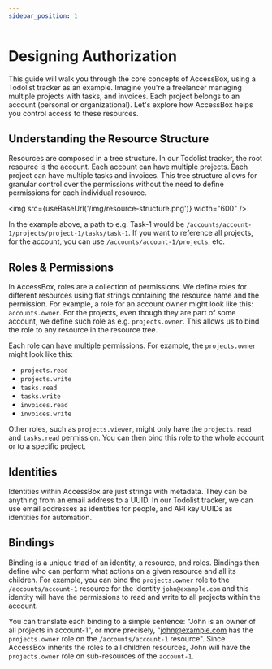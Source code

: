 ```yaml
---
sidebar_position: 1
---
```



# Designing Authorization

This guide will walk you through the core concepts of AccessBox, using a Todolist tracker as an example.
Imagine you're a freelancer managing multiple projects with tasks, and invoices. Each project
belongs to an account (personal or organizational). Let's explore how AccessBox helps you control access to these resources.

## Understanding the Resource Structure

Resources are composed in a tree structure. In our Todolist tracker, the root resource is the account.
Each account can have multiple projects. Each project can have multiple tasks and invoices. This tree structure 
allows for granular control over the permissions without the need to define permissions for each individual resource.

<img src={useBaseUrl('/img/resource-structure.png')} width="600" />

In the example above, a path to e.g. Task-1 would be `/accounts/account-1/projects/project-1/tasks/task-1`. If you want to
reference all projects, for the account, you can use `/accounts/account-1/projects`, etc.

## Roles & Permissions

In AccessBox, roles are a collection of permissions. We define roles for different resources using flat strings
containing the resource name and the permission. For example, a role for an account owner might look like
this: `accounts.owner`. For the projects, even though they are part of some account, we define such role as
e.g. `projects.owner`. This allows us to bind the role to any resource in the resource tree.

Each role can have multiple permissions. For example, the `projects.owner` might look like this:
- `projects.read`
- `projects.write`
- `tasks.read`
- `tasks.write`
- `invoices.read`
- `invoices.write`

Other roles, such as `projects.viewer`, might only have the `projects.read` and `tasks.read` permission. You can then bind this role to the whole account or to a specific project.

## Identities

Identities within AccessBox are just strings with metadata. They can be anything from an email address to a UUID.
In our Todolist tracker, we can use email addresses as identities for people, and API key UUIDs as identities
for automation.

## Bindings

Binding is a unique triad of an identity, a resource, and roles. Bindings then define who can perform what actions
on a given resource and all its children. For example, you can bind the `projects.owner` role to the `/accounts/account-1`
resource for the identity `john@example.com` and this identity will have the permissions to read and write to all projects within the account.

You can translate each binding to a simple sentence: "John is an owner of all projects in account-1", or more precisely,
"john@example.com has the `projects.owner` role on the `/accounts/account-1` resource". Since AccessBox inherits the roles
to all children resources, John will have the `projects.owner` role on sub-resources of the `account-1`.
